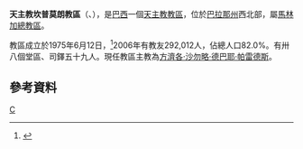 {{Infobox Roman Catholic diocese
|name=坎普莫朗
|jurisdiction=教區
|latin = Dioecesis Campi Moranensis
|image = Catedral_Sao_Jose_Campo_Mourao_Parana_01.jpg
|caption =聖若瑟主教座堂
|location = [[巴西|巴西]]
|territory = [[巴拉那州|巴拉那州]]西北部
|population =292,012
|rite = [[罗马礼|罗马礼]]
|patron =聖若瑟主教座堂
|province = 馬林加
|established = 1975年
|cathedral = [[聖若瑟主教座堂_(坎普莫朗)|聖若瑟座堂]]
|co-cathedral =
|leadership = 主教
|website =[http://www.diocesecampomourao.com.br/ 官方網頁]
|patriarch=
|metropolitan =
|ordinary =方濟各·沙勿略·德巴耶·帕雷德斯
|coadjutor archbishop =
|coadjutor bishop =
|auxiliary =
|emeritus =
}}
'''天主教坎普莫朗教區'''（{{lang-la|Dioecesis Campi Moranensis}}、{{lang-pt|Diocese de Campo Mourão}}），是[[巴西|巴西]]一個[[天主教|天主教]][[教區|教區]]，位於[[巴拉那州|巴拉那州]]西北部，屬[[天主教馬林加總教區|馬林加總教區]]。

教區成立於1975年6月12日，<ref>{{cite journal
|journal=[[宗座公報|宗座公報]]
|publisher=梵蒂岡出版社
|date=1959年
|volume=51
|title=''Tametsi minus''
|page=897
|url=http://www.vatican.va/archive/aas/documents/AAS%2051%20%5B1959%5D%20-%20ocr.pdf
|access-date=2013-11-21
|archive-date=2013-03-03
|archive-url=https://web.archive.org/web/20130303052712/http://www.vatican.va/archive/aas/documents/AAS%2051%20%5B1959%5D%20-%20ocr.pdf
|dead-url=no
}}</ref>2006年有教友292,012人，佔總人口82.0%。有卅八個堂區、司鐸五十九人。現任教區主教為[[方濟各·沙勿略·德巴耶·帕雷德斯|方濟各·沙勿略·德巴耶·帕雷德斯]]。

==參考資料==
{{reflist}}

[[Category:巴西天主教教區|C]]